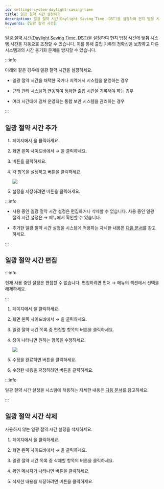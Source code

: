 ```yaml
---
id: settings-system-daylight-saving-time
title: 일광 절약 시간 설정하기
description: 일광 절약 시간(Daylight Saving Time, DST)을 설정하여 현지 법정 시간에 맞춰 시스템 시간을 자동으로 조정할 수 있습니다.
keywords: [일광 절약 시간]
---
```


[일광 절약 시간(Daylight Saving Time, DST)](../../reference/glossary#dst)을 설정하여 현지 법정 시간에 맞춰 시스템 시간을 자동으로 조정할 수 있습니다. 이를 통해 출입 기록의 정확성을 보장하고 다른 시스템과의 시간 동기화 문제를 방지할 수 있습니다.

:::info

아래와 같은 경우에 일광 절약 시간을 설정하세요.

* 일광 절약 시간을 채택한 국가나 지역에서 시스템을 운영하는 경우

* 근태 관리 시스템과 연동하여 정확한 출입 시간을 기록해야 하는 경우

* 여러 시간대에 걸쳐 운영되는 통합 보안 시스템을 관리하는 경우

:::

## 일광 절약 시간 추가

1. <Cmd sid='shell.header.launcher' /> 페이지에서 <Cmd sid='shell.header.setting' />을 클릭하세요.

1. 화면 왼쪽 사이드바에서 <Cmd sid='setting.menu.system.root' /> → <Cmd sid='common.dst' product='2' />을 클릭하세요.

1. <Cmd sid="button.plusAdd" product='2' /> 버튼을 클릭하세요.

1. 각 항목을 설정하고 <Cmd sid="button.add" product='2' /> 버튼을 클릭하세요.

    <Image src='/img/biostarx-settings-system-daylight-saving-time.png' className='none' />

1. 설정을 저장하려면 <Cmd sid="button.apply" product='2' /> 버튼을 클릭하세요.

:::info

* 사용 중인 일광 절약 시간 설정은 편집하거나 삭제할 수 없습니다. 사용 중인 일광 절약 시간 설정은 <Cmd sid='shell.header.setting' /> → <Cmd sid='common.preference' product='2' /> 메뉴에서 확인할 수 있습니다. 

* 추가한 일광 절약 시간 설정을 시스템에 적용하는 자세한 내용은 [다음 문서](settings-preferences#language-timezone)를 참고하세요.

:::


## 일광 절약 시간 편집

:::info

현재 사용 중인 설정은 편집할 수 없습니다. 편집하려면 먼저 <Cmd sid='shell.header.setting' /> → <Cmd sid='common.preference' product='2' /> 메뉴의 <Cmd sid='preference.languageTimezone' product='2' /> 섹션에서 선택을 해제하세요.

:::

1. <Cmd sid='shell.header.launcher' /> 페이지에서 <Cmd sid='shell.header.setting' />을 클릭하세요.

1. 화면 왼쪽 사이드바에서 <Cmd sid='setting.menu.system.root' /> → <Cmd sid='common.dst' product='2' />을 클릭하세요.

1. 일광 절약 시간 목록 중 편집할 항목의 <IcEdit /> 버튼을 클릭하세요.

1. <Cmd sid='setting.dst.alert.edit.title' product='2' /> 창이 나타나면 원하는 항목을 수정하세요.

    <Image src='/img/biostarx-settings-system-daylight-saving-time-edit.png' />

1. 수정을 완료하면 <Cmd sid='button.edit' product='2' /> 버튼을 클릭하세요.

1. 수정한 내용을 저장하려면 <Cmd sid='button.apply' product='2' /> 버튼을 클릭하세요.

:::info

일광 절약 시간 설정을 시스템에 적용하는 자세한 내용은 [다음 문서](settings-preferences#language-timezone)를 참고하세요.

:::


## 일광 절약 시간 삭제

사용하지 않는 일광 절약 시간 설정을 삭제하세요.

1. <Cmd sid='shell.header.launcher' /> 페이지에서 <Cmd sid='shell.header.setting' />을 클릭하세요.

1. 화면 왼쪽 사이드바에서 <Cmd sid='setting.menu.system.root' /> → <Cmd sid='common.dst' product='2' />을 클릭하세요.

1. 일광 절약 시간 목록 중 삭제할 항목의 <IcTrash2 /> 버튼을 클릭하세요.

1. 확인 메시지가 나타나면 <Cmd sid='button.yes' product='2' /> 버튼을 클릭하세요.

1. 삭제한 내용을 저장하려면 <Cmd sid='button.apply' product='2' /> 버튼을 클릭하세요.